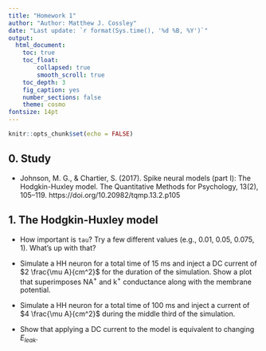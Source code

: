 ```yaml
---
title: "Homework 1"
author: "Author: Matthew J. Cossley"
date: "Last update: `r format(Sys.time(), '%d %B, %Y')`"
output:
  html_document:
    toc: true
    toc_float:
        collapsed: true
        smooth_scroll: true
    toc_depth: 3
    fig_caption: yes
    number_sections: false
    theme: cosmo
fontsize: 14pt
---
```


```r
knitr::opts_chunk$set(echo = FALSE)
```

## 0. Study

* Johnson, M. G., & Chartier, S. (2017). Spike neural models
(part I): The Hodgkin-Huxley model. The Quantitative Methods
for Psychology, 13(2), 105–119.
https://doi.org/10.20982/tqmp.13.2.p105

## 1. The Hodgkin-Huxley model

* How important is `tau`? Try a few different values (e.g.,
0.01, 0.05, 0.075, 1). What's up with that?

* Simulate a HH neuron for a total time of 15 ms and inject
a DC current of $2 \frac{\mu A}{cm^2}$ for the duration of
the simulation. Show a plot that superimposes NA$^+$ and
k$^+$ conductance along with the membrane potential.

* Simulate a HH neuron for a total time of 100 ms and inject
a current of $4 \frac{\mu A}{cm^2}$ during the middle third
of the simulation.

* Show that applying a DC current to the model is equivalent
to changing $E_{leak}$.